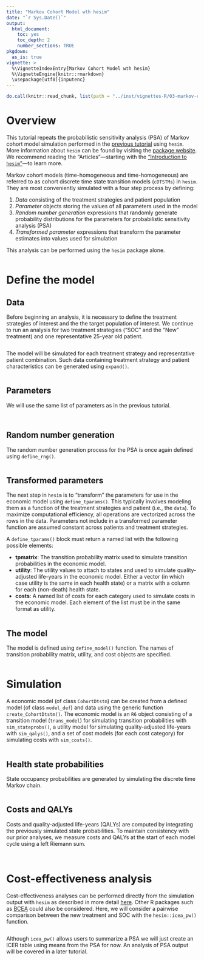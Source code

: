 ```yaml
---
title: "Markov Cohort Model wth hesim"
date: "`r Sys.Date()`"
output: 
  html_document:
    toc: yes
    toc_depth: 2
    number_sections: TRUE
pkgdown:
  as_is: true
vignette: >
  %\VignetteIndexEntry{Markov Cohort Model wth hesim}
  %\VignetteEngine{knitr::rmarkdown}
  \usepackage[utf8]{inputenc}
---
```


```r
do.call(knitr::read_chunk, list(path = "../inst/vignettes-R/03-markov-cohort-hesim.R"))
```

# Overview
This tutorial repeats the probabilistic sensitivity analysis (PSA) of Markov cohort model simulation performed in the [previous tutorial](02-markov-cohort-psa.html) using `hesim`. More information about `hesim` can be found by visiting the [package website](https://hesim-dev.github.io/hesim/). We recommend reading the "Articles"---starting with the ["Introduction to `hesim`"](https://hesim-dev.github.io/hesim/articles/intro.html)---to learn more. 

Markov cohort models (time-homogeneous and time-homogeneous) are referred to as cohort discrete time state transition models (`cDTSTMs`) in `hesim`. They are most conveniently simulated with a four step process by defining:

1. *Data* consisting of the treatment strategies and patient population
2. *Parameter* objects storing the values of all parameters used in the model
3. *Random number generation* expressions that randomly generate probability distributions for the parameters for probabilistic sensitivity analysis (PSA)
4. *Transformed parameter* expressions that transform the parameter estimates into values used for simulation

This analysis can be performed using the `hesim` package alone. 

```r
```

# Define the model
## Data
Before beginning an analysis, it is necessary to define the treatment strategies of interest and the the target population of interest. We continue to run an analysis for two treatment strategies ("SOC" and the "New" treatment) and one representative 25-year old patient.

```r
```

The model will be simulated for each treatment strategy and representative patient combination. Such data containing treatment strategy and patient characteristics can be generated using `expand()`. 

```r
```

## Parameters
We will use the same list of parameters as in the previous tutorial.

```r
```

```r
```

## Random number generation
The random number generation process for the PSA is once again defined using `define_rng()`. 

```r
```

## Transformed parameters
The next step in `hesim` is to "transform" the parameters for use in the economic model using `define_tparams()`. This typically involves modeling them as a function of the treatment strategies and patient (i.e.,  the `data`). To maximize computational efficiency, all operations are vectorized across the rows in the data. Parameters not include in a transformed parameter function are assumed constant across patients and treatment strategies.

A `define_tparams()` block must return a named list with the following possible elements:

* **tpmatrix**: The transition probability matrix used to simulate transition probabilities in the economic model. 
* **utility**: The utility values to attach to states and used to simulate quality-adjusted life-years in the economic model. Either a vector (in which case utility is the same in each health state) or a matrix with a column for each (non-death) health state.
* **costs**: A named list of costs for each category used to simulate costs in the economic model. Each element of the list must be in the same format as utility.

```r
```

## The model
The model is defined using `define_model()` function. The names of transition probability matrix, utility, and cost objects are specified.

```r
```

# Simulation
A economic model (of class `CohortDtstm`) can be created from a defined model (of class `model_def`) and data using the generic function `create_CohortDtstm()`. The economic model is an `R6` object consisting of a transition model (`trans_model`) for simulating transition probabilities with `sim_stateprobs()`, a utility model for simulating quality-adjusted life-years with `sim_qalys()`, and a set of cost models (for each cost category) for simulating costs with `sim_costs()`. 

```r
```

## Health state probabilities
State occupancy probabilities are generated by simulating the discrete time Markov chain. 

```r
```

## Costs and QALYs
Costs and quality-adjusted life-years (QALYs) are computed by integrating the previously simulated state probabilities. To maintain consistency with our prior analyses, we measure costs and QALYs at the start of each model cycle using a left Riemann sum.

```r
```

```r
```

# Cost-effectiveness analysis
Cost-effectiveness analyses can be performed directly from the simulation output with `hesim` as described in more detail [here](icea.html). Other R packages such as [BCEA](https://sites.google.com/a/statistica.it/gianluca/bcea) could also be considered. Here, we will consider a pairwise comparison between the new treatment and SOC with the `hesim::icea_pw()` function.

```r
```

Although `icea_pw()` allows users to summarize a PSA we will just create an ICER table using means from the PSA for now. An analysis of PSA output will be covered in a later tutorial.  

```r
```

